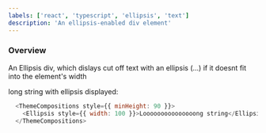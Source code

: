 ```yaml
---
labels: ['react', 'typescript', 'ellipsis', 'text']
description: 'An ellipsis-enabled div element'
---
```



### Overview

An Ellipsis div, which dislays cut off text with an ellipsis (...) if it doesnt fit into the element's width


long string with ellipsis displayed:
```js live
  <ThemeCompositions style={{ minHeight: 90 }}>
    <Ellipsis style={{ width: 100 }}>Looooooooooooooong string</Ellipsis>
  </ThemeCompositions>
```
